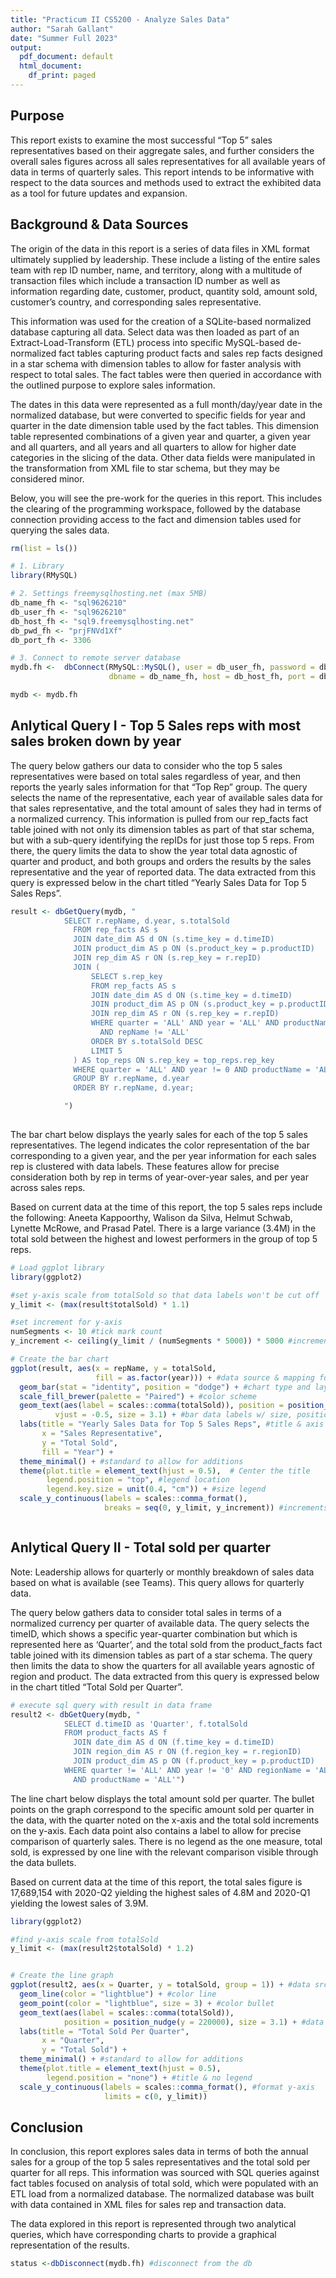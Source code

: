 ```yaml
---
title: "Practicum II CS5200 - Analyze Sales Data"
author: "Sarah Gallant"
date: "Summer Full 2023"
output:
  pdf_document: default
  html_document:
    df_print: paged
---
```



## Purpose
This report exists to examine the most successful "Top 5" sales representatives based on their aggregate sales, and further considers the overall sales figures across all sales representatives for all available years of data in terms of quarterly sales. This report intends to be informative with respect to the data sources and methods used to extract the exhibited data as a tool for future updates and expansion.


## Background & Data Sources
The origin of the data in this report is a series of data files in XML format ultimately supplied by leadership. These include a listing of the entire sales team with rep ID number, name, and territory, along with a multitude of transaction files which include a transaction ID number as well as information regarding date, customer, product, quantity sold, amount sold, customer's country, and corresponding sales representative.

This information was used for the creation of a SQLite-based normalized database capturing all data. Select data was then loaded as part of an Extract-Load-Transform (ETL) process into specific MySQL-based de-normalized fact tables capturing product facts and sales rep facts designed in a star schema with dimension tables to allow for faster analysis with respect to total sales. The fact tables were then queried in accordance with the outlined purpose to explore sales information. 

The dates in this data were represented as a full month/day/year date in the normalized database, but were converted to specific fields for year and quarter in the date dimension table used by the fact tables. This dimension table represented combinations of a given year and quarter, a given year and all quarters, and all years and all quarters to allow for higher date categories in the slicing of the data. Other data fields were manipulated in the transformation from XML file to star schema, but they may be considered minor.

Below, you will see the pre-work for the queries in this report. This includes the clearing of the programming workspace, followed by the database connection providing access to the fact and dimension tables used for querying the sales data.

```r
rm(list = ls()) 
```


```r
# 1. Library
library(RMySQL)

# 2. Settings freemysqlhosting.net (max 5MB)
db_name_fh <- "sql9626210"
db_user_fh <- "sql9626210"
db_host_fh <- "sql9.freemysqlhosting.net"
db_pwd_fh <- "prjFNVd1Xf"
db_port_fh <- 3306

# 3. Connect to remote server database
mydb.fh <-  dbConnect(RMySQL::MySQL(), user = db_user_fh, password = db_pwd_fh,
                      dbname = db_name_fh, host = db_host_fh, port = db_port_fh)

mydb <- mydb.fh
```


## Anlytical Query I - Top 5 Sales reps with most sales broken down by year
The query below gathers our data to consider who the top 5 sales representatives were based on total sales regardless of year, and then reports the yearly sales information for that "Top Rep" group. The query selects the name of the representative, each year of available sales data for that sales representative, and the total amount of sales they had in terms of a normalized currency. This information is pulled from our rep_facts fact table joined with not only its dimension tables as part of that star schema, but with a sub-query identifying the repIDs for just those top 5 reps. From there, the query limits the data to show the year total data agnostic of quarter and product, and both groups and orders the results by the sales representative and the year of reported data. The data extracted from this query is expressed below in the chart titled "Yearly Sales Data for Top 5 Sales Reps".

```r

result <- dbGetQuery(mydb, "
            SELECT r.repName, d.year, s.totalSold
              FROM rep_facts AS s
              JOIN date_dim AS d ON (s.time_key = d.timeID)
              JOIN product_dim AS p ON (s.product_key = p.productID)
              JOIN rep_dim AS r ON (s.rep_key = r.repID)
              JOIN (
                  SELECT s.rep_key
                  FROM rep_facts AS s
                  JOIN date_dim AS d ON (s.time_key = d.timeID)
                  JOIN product_dim AS p ON (s.product_key = p.productID)
                  JOIN rep_dim AS r ON (s.rep_key = r.repID)
                  WHERE quarter = 'ALL' AND year = 'ALL' AND productName = 'ALL' 
                    AND repName != 'ALL'
                  ORDER BY s.totalSold DESC
                  LIMIT 5
              ) AS top_reps ON s.rep_key = top_reps.rep_key
              WHERE quarter = 'ALL' AND year != 0 AND productName = 'ALL'
              GROUP BY r.repName, d.year
              ORDER BY r.repName, d.year;

            ")
            
```

The bar chart below displays the yearly sales for each of the top 5 sales representatives. The legend indicates the color representation of the bar corresponding to a given year, and the per year information for each sales rep is clustered with data labels. These features allow for precise consideration both by rep in terms of year-over-year sales, and per year across sales reps.

Based on current data at the time of this report, the top 5 sales reps include the following: Aneeta Kappoorthy, Walison da Silva, Helmut Schwab, Lynette McRowe, and Prasad Patel. There is a large variance (3.4M) in the total sold between the highest and lowest performers in the group of top 5 reps. 
```r

# Load ggplot library
library(ggplot2)

#set y-axis scale from totalSold so that data labels won't be cut off
y_limit <- (max(result$totalSold) * 1.1)

#set increment for y-axis
numSegments <- 10 #tick mark count
y_increment <- ceiling(y_limit / (numSegments * 5000)) * 5000 #increments of 5K

# Create the bar chart
ggplot(result, aes(x = repName, y = totalSold, 
                   fill = as.factor(year))) + #data source & mapping for bar chart
  geom_bar(stat = "identity", position = "dodge") + #chart type and layout
  scale_fill_brewer(palette = "Paired") + #color scheme
  geom_text(aes(label = scales::comma(totalSold)), position = position_dodge(width = 0.9),
          vjust = -0.5, size = 3.1) + #bar data labels w/ size, position, grouping
  labs(title = "Yearly Sales Data for Top 5 Sales Reps", #title & axis labels
       x = "Sales Representative",
       y = "Total Sold",
       fill = "Year") +
  theme_minimal() + #standard to allow for additions
  theme(plot.title = element_text(hjust = 0.5),  # Center the title
        legend.position = "top", #legend location
        legend.key.size = unit(0.4, "cm")) + #size legend
  scale_y_continuous(labels = scales::comma_format(),
                     breaks = seq(0, y_limit, y_increment)) #increments for y-axis



```




## Anlytical Query II - Total sold per quarter 
Note: Leadership allows for quarterly or monthly breakdown of sales data based on what is available (see Teams). This query allows for quarterly data.

The query below gathers data to consider total sales in terms of a normalized currency per quarter of available data. The query selects the timeID, which shows a specific year-quarter combination but which is represented here as 'Quarter', and the total sold from the product_facts fact table joined with its dimension tables as part of a star schema. The query then limits the data to show the quarters for all available years agnostic of region and product. The data extracted from this query is expressed below in the chart titled "Total Sold per Quarter".

```r
# execute sql query with result in data frame
result2 <- dbGetQuery(mydb, "
            SELECT d.timeID as 'Quarter', f.totalSold
            FROM product_facts AS f
              JOIN date_dim AS d ON (f.time_key = d.timeID)
              JOIN region_dim AS r ON (f.region_key = r.regionID)
              JOIN product_dim AS p ON (f.product_key = p.productID)
            WHERE quarter != 'ALL' AND year != '0' AND regionName = 'ALL' 
              AND productName = 'ALL'")
```


The line chart below displays the total amount sold per quarter. The bullet points on the graph correspond to the specific amount sold per quarter in the data, with the quarter noted on the x-axis and the total sold increments on the y-axis. Each data point also contains a label to allow for precise comparison of quarterly sales. There is no legend as the one measure, total sold, is expressed by one line with the relevant comparison visible through the data bullets.

Based on current data at the time of this report, the total sales figure is 17,689,154 with 2020-Q2 yielding the highest sales of 4.8M and 2020-Q1 yielding the lowest sales of 3.9M. 
```r

library(ggplot2)

#find y-axis scale from totalSold
y_limit <- (max(result2$totalSold) * 1.2)


# Create the line graph
ggplot(result2, aes(x = Quarter, y = totalSold, group = 1)) + #data src & map
  geom_line(color = "lightblue") + #color line
  geom_point(color = "lightblue", size = 3) + #color bullet
  geom_text(aes(label = scales::comma(totalSold)), 
            position = position_nudge(y = 220000), size = 3.1) + #data labels, size
  labs(title = "Total Sold Per Quarter",
       x = "Quarter",
       y = "Total Sold") +
  theme_minimal() + #standard to allow for additions
  theme(plot.title = element_text(hjust = 0.5),
        legend.position = "none") + #title & no legend
  scale_y_continuous(labels = scales::comma_format(), #format y-axis
                     limits = c(0, y_limit)) 


```


## Conclusion
In conclusion, this report explores sales data in terms of both the annual sales for a group of the top 5 sales representatives and the total sold per quarter for all reps. This information was sourced with SQL queries against fact tables focused on analysis of total sold, which were populated with an ETL load from a normalized database. The normalized database was built with data contained in XML files for sales rep and transaction data. 

The data explored in this report is represented through two analytical queries, which have corresponding charts to provide a graphical representation of the results.


```r
status <-dbDisconnect(mydb.fh) #disconnect from the db
```

